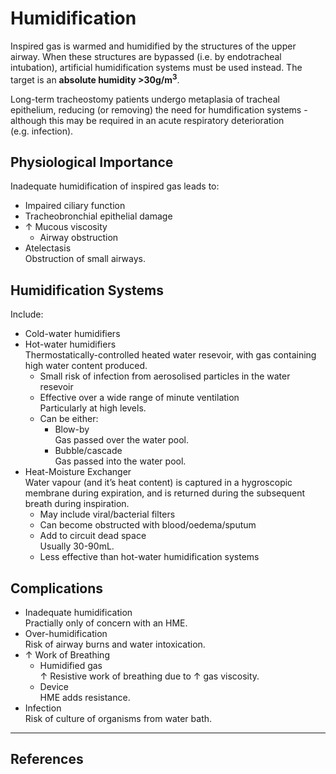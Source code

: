 # Humidification

Inspired gas is warmed and humidified by the structures of the upper airway. When these structures are bypassed (i.e. by endotracheal intubation), artificial humidification systems must be used instead. The target is an **absolute humidity >30g/m^3^**.

:::column-margin
Long-term tracheostomy patients undergo metaplasia of tracheal epithelium, reducing (or removing) the need for humdification systems - although this may be required in an acute respiratory deterioration (e.g. infection).
:::

## Physiological Importance

Inadequate humidification of inspired gas leads to:

* Impaired ciliary function
* Tracheobronchial epithelial damage
* ↑ Mucous viscosity
    * Airway obstruction
* Atelectasis\
Obstruction of small airways.


## Humidification Systems

Include:

* Cold-water humidifiers
* Hot-water humidifiers\
Thermostatically-controlled heated water resevoir, with gas containing high water content produced.
    * Small risk of infection from aerosolised particles in the water resevoir
    * Effective over a wide range of minute ventilation\
    Particularly at high levels.
    * Can be either:
        * Blow-by\
        Gas passed over the water pool.
        * Bubble/cascade\
        Gas passed into the water pool.
* Heat-Moisture Exchanger\
Water vapour (and it's heat content) is captured in a hygroscopic membrane during expiration, and is returned during the subsequent breath during inspiration.
    * May include viral/bacterial filters
    * Can become obstructed with blood/oedema/sputum
    * Add to circuit dead space\
    Usually 30-90mL.
    * Less effective than hot-water humidification systems


## Complications

* Inadequate humidification\
Practially only of concern with an HME.
* Over-humidification\
Risk of airway burns and water intoxication.
* ↑ Work of Breathing\
    * Humidified gas\
    ↑ Resistive work of breathing due to ↑ gas viscosity.
    * Device\
    HME adds resistance.
* Infection\
Risk of culture of organisms from water bath.

 
---

## References